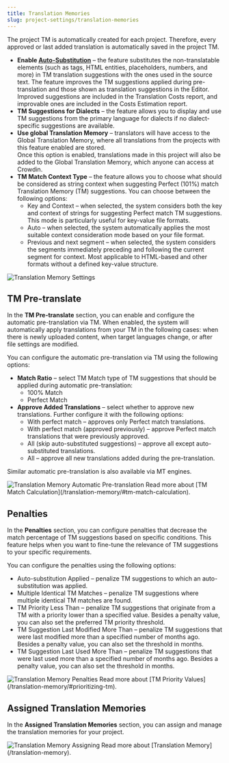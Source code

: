 ```yaml
---
title: Translation Memories
slug: project-settings/translation-memories
---
```


[//]: # (https://support.crowdin.com/project-settings/#translation-memories)


The project TM is automatically created for each project. Therefore, every approved or last added translation is automatically saved in the project TM.

* **Enable [Auto-Substitution](/translation-memory/)** &ndash; the feature substitutes the non-translatable elements (such as tags, HTML entities, placeholders, numbers, and more) in TM translation suggestions with the ones used in the source text. The feature improves the TM suggestions applied during pre-translation and those shown as translation suggestions in the Editor. Improved suggestions are included in the Translation Costs report, and improvable ones are included in the Costs Estimation report.
* **TM Suggestions for Dialects** &ndash; the feature allows you to display and use TM suggestions from the primary language for dialects if no dialect-specific suggestions are available.
* **Use global Translation Memory** &ndash; translators will have access to the Global Translation Memory, where all translations from the projects with this feature enabled are stored.
  <Aside>
    Once this option is enabled, translations made in this project will also be added to the Global Translation Memory, which anyone can access at Crowdin.
  </Aside>
* **TM Match Context Type** &ndash; the feature allows you to choose what should be considered as string context when suggesting Perfect (101%) match Translation Memory (TM) suggestions. You can choose between the following options:
  * Key and Context &ndash; when selected, the system considers both the key and context of strings for suggesting Perfect match TM suggestions. This mode is particularly useful for key-value file formats.
  * Auto &ndash; when selected, the system automatically applies the most suitable context consideration mode based on your file format.
  * Previous and next segment &ndash; when selected, the system considers the segments immediately preceding and following the current segment for context. Most applicable to HTML-based and other formats without a defined key-value structure.

<Image src={tmSettings} alt="Translation Memory Settings" />

## TM Pre-translate

In the **TM Pre-translate** section, you can enable and configure the automatic pre-translation via TM. When enabled, the system will automatically apply translations from your TM in the following cases: when there is newly uploaded content, when target languages change, or after file settings are modified.

You can configure the automatic pre-translation via TM using the following options:

* **Match Ratio** &ndash; select TM Match type of TM suggestions that should be applied during automatic pre-translation:
  * 100% Match
  * Perfect Match
* **Approve Added Translations** &ndash; select whether to approve new translations. Further configure it with the following options:
  * With perfect match &ndash; approves only Perfect match translations.
  * With perfect match (approved previously) &ndash; approve Perfect match translations that were previously approved.
  * All (skip auto-substituted suggestions) &ndash; approve all except auto-substituted translations.
  * All &ndash; approve all new translations added during the pre-translation.

Similar automatic pre-translation is also available via MT engines.

<Image src={tmPreTranslate} alt="Translation Memory Automatic Pre-translation" />

<ReadMore>
  Read more about [TM Match Calculation](/translation-memory/#tm-match-calculation).
</ReadMore>

## Penalties

In the **Penalties** section, you can configure penalties that decrease the match percentage of TM suggestions based on specific conditions. This feature helps when you want to fine-tune the relevance of TM suggestions to your specific requirements.

You can configure the penalties using the following options:

* Auto-substitution Applied &ndash; penalize TM suggestions to which an auto-substitution was applied.
* Multiple Identical TM Matches &ndash; penalize TM suggestions where multiple identical TM matches are found.
* TM Priority Less Than &ndash; penalize TM suggestions that originate from a TM with a priority lower than a specified value. Besides a penalty value, you can also set the preferred TM priority threshold.
* TM Suggestion Last Modified More Than &ndash; penalize TM suggestions that were last modified more than a specified number of months ago. Besides a penalty value, you can also set the threshold in months.
* TM Suggestion Last Used More Than &ndash; penalize TM suggestions that were last used more than a specified number of months ago. Besides a penalty value, you can also set the threshold in months.

<Image src={tmPenalties} alt="Translation Memory Penalties" />

<ReadMore>
  Read more about [TM Priority Values](/translation-memory/#prioritizing-tm).
</ReadMore>

## Assigned Translation Memories

In the **Assigned Translation Memories** section, you can assign and manage the translation memories for your project.

<Image src={tmAssigning} alt="Translation Memory Assigning" />

<ReadMore>
  Read more about [Translation Memory](/translation-memory).
</ReadMore>
